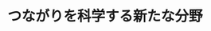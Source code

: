 ﻿---
title: "つながりを科学する新たな分野"
category: "工学"
vol: "69"
interviewee: "藤田 政之"
url: ""
tags: []
pdf: "69-3-fujita.pdf"
facephoto: ""
career: ""
preface: "インターネットに代表されるように、私たちの 身の回りにある多くのものは互いに何らかのつな がりを持っている。だが、今までの科学はものに 注目することが多く、その間にあるつながりに注 目することは少なかった。 藤田研究室では、つながりの中でも群れの中に おける動物の個体同士のつながりに注目し、協調 制御という制御を研究している。また、視覚は動 物にとって重要な役割を果たしていることから、 カメラで得られる光学情報を用いた制御の研究も 行っている。"
---
